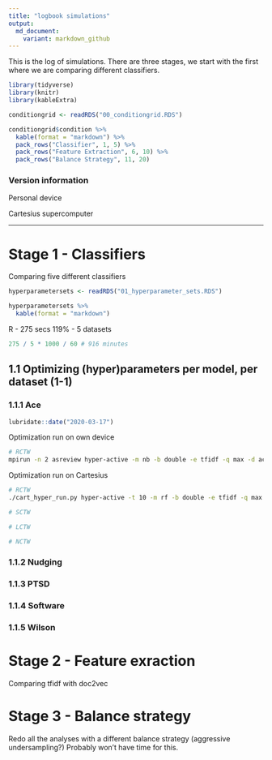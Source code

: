 ```yaml
---
title: "logbook simulations"
output:   
  md_document:
    variant: markdown_github
---
```


This is the log of simulations. 
There are three stages, we start with the first where we are comparing different classifiers. 

```r
library(tidyverse)
library(knitr)
library(kableExtra)
```

```r
conditiongrid <- readRDS("00_conditiongrid.RDS")

conditiongrid$condition %>%
  kable(format = "markdown") %>%
  pack_rows("Classifier", 1, 5) %>%
  pack_rows("Feature Extraction", 6, 10) %>%
  pack_rows("Balance Strategy", 11, 20)
```

### Version information
Personal device 

Cartesius supercomputer 



-----

# Stage 1 - Classifiers 
Comparing five different classifiers
```r
hyperparametersets <- readRDS("01_hyperparameter_sets.RDS")

hyperparametersets %>%
  kable(format = "markdown")
```

R - 275 secs 119% - 5 datasets 
```r
275 / 5 * 1000 / 60 # 916 minutes
```

## 1.1 Optimizing (hyper)parameters per model, per dataset (1-1)

### 1.1.1 Ace
```r
lubridate::date("2020-03-17")
```

Optimization run on own device 
```bash
# RCTW
mpirun -n 2 asreview hyper-active -m nb -b double -e tfidf -q max -d ace -n 10000 -r 8 --mpi 
```

Optimization run on Cartesius
```bash
# RCTW
./cart_hyper_run.py hyper-active -t 10 -m rf -b double -e tfidf -q max -d ace

# SCTW

# LCTW

# NCTW
```

### 1.1.2 Nudging
### 1.1.3 PTSD
### 1.1.4 Software
### 1.1.5 Wilson






# Stage 2 - Feature exraction 
Comparing tfidf with doc2vec

# Stage 3 - Balance strategy
Redo all the analyses with a different balance strategy (aggressive undersampling?)
Probably won't have time for this. 